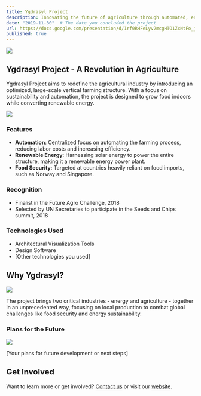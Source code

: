 ```yaml
---
title: Ygdrasyl Project
description: Innovating the future of agriculture through automated, energy-efficient vertical farming solutions.
date: "2019-11-30"  # The date you concluded the project
url: https://docs.google.com/presentation/d/1rf0RHFeLyv2mcgHTO1ZxNtFo_j6tAVdYdiVPZ7wqB6o/edit#slide=id.p
published: true
---
```


[![](/ygdrasyl_1.png)]([Your_Project_URL_Here])

## Ygdrasyl Project - A Revolution in Agriculture

Ygdrasyl Project aims to redefine the agricultural industry by introducing an optimized, large-scale vertical farming structure. With a focus on sustainability and automation, the project is designed to grow food indoors while converting renewable energy.

[![](/ygdrasyl_2.png)]([Your_Project_URL_Here])

### Features

- **Automation**: Centralized focus on automating the farming process, reducing labor costs and increasing efficiency.
- **Renewable Energy**: Harnessing solar energy to power the entire structure, making it a renewable energy power plant.
- **Food Security**: Targeted at countries heavily reliant on food imports, such as Norway and Singapore.

### Recognition

- Finalist in the Future Agro Challenge, 2018
- Selected by UN Secretaries to participate in the Seeds and Chips summit, 2018

### Technologies Used

- Architectural Visualization Tools
- Design Software
- [Other technologies you used]

## Why Ygdrasyl?

[![](/ygdrasyl_3.jpeg)]([Your_Project_URL_Here])


The project brings two critical industries - energy and agriculture - together in an unprecedented way, focusing on local production to combat global challenges like food security and energy sustainability.

### Plans for the Future

[![](/ygdrasyl_4.jpeg)]([Your_Project_URL_Here])

[Your plans for future development or next steps]

## Get Involved

Want to learn more or get involved? [Contact us](mailto:your-email@example.com) or visit our [website](Your_Project_URL_Here).
